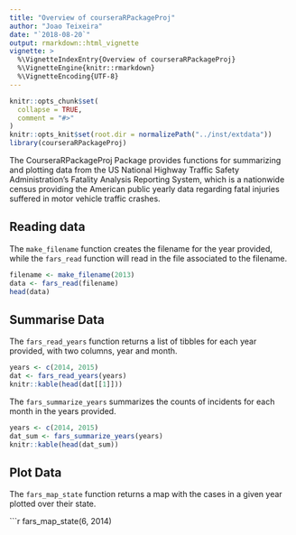 ```yaml
---
title: "Overview of courseraRPackageProj"
author: "Joao Teixeira"
date: "`2018-08-20`"
output: rmarkdown::html_vignette
vignette: >
  %\VignetteIndexEntry{Overview of courseraRPackageProj}
  %\VignetteEngine{knitr::rmarkdown}
  %\VignetteEncoding{UTF-8}
---
```


```r
knitr::opts_chunk$set(
  collapse = TRUE,
  comment = "#>"
)
knitr::opts_knit$set(root.dir = normalizePath("../inst/extdata"))
library(courseraRPackageProj)
```

The CourseraRPackageProj Package provides functions for summarizing and plotting data from the US National Highway Traffic Safety Administration's Fatality Analysis Reporting System, which is a nationwide census providing the American public yearly data regarding fatal injuries suffered in motor vehicle traffic crashes. 

## Reading data

The `make_filename` function creates the filename for the year provided, while the `fars_read` function will read in the file associated to the filename. 

```r
filename <- make_filename(2013)
data <- fars_read(filename)
head(data)
```

## Summarise Data

The `fars_read_years` function returns a list of tibbles for each year provided, with two columns, year and month.

```r
years <- c(2014, 2015)
dat <- fars_read_years(years)
knitr::kable(head(dat[[1]]))
```

The `fars_summarize_years` summarizes the counts of incidents for each month in the years provided.

```r
years <- c(2014, 2015)
dat_sum <- fars_summarize_years(years)
knitr::kable(head(dat_sum))
```

## Plot Data

The `fars_map_state` function returns a map with the cases in a given year plotted over their state.

```r
fars_map_state(6, 2014)
